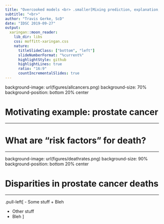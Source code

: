 ```yaml
---
title: "Overcooked models <br> .smaller[Mixing prediction, explanation, confounders, and mediators]"
subtitle: "<br>"
author: "Travis Gerke, ScD"
date: "IDSC 2019-09-27"
output:
  xaringan::moon_reader:
    lib_dir: libs
    css: moffitt-xaringan.css
    nature:
      titleSlideClass: ["bottom", "left"]
      slideNumberFormat: "%current%"
      highlightStyle: github
      highlightLines: true
      ratio: "16:9"
      countIncrementalSlides: true
---
```


background-image: url(figures/allcancers.png)
background-size: 70%
background-position: bottom 20% center

# Motivating example: prostate cancer

---

# What are "risk factors" for death?

---

background-image: url(figures/deathrates.png)
background-size: 90%
background-position: bottom 20% center

# Disparities in prostate cancer deaths

---

.pull-left[
- Some stuff
 + Bleh

- Other stuff
 + Bleh
]
